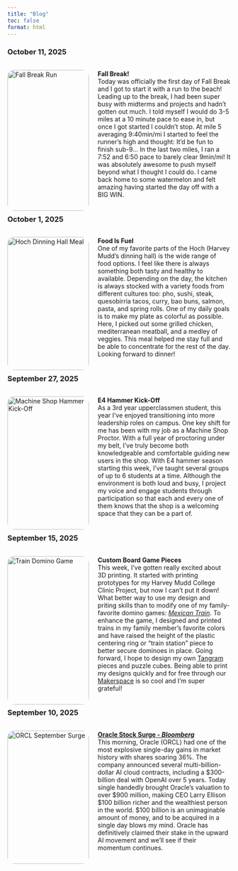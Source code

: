 ```yaml
---
title: "Blog"
toc: false
format: html
---
```


### October 11, 2025 ##

<div style="display: flex; flex-direction: row; flex-wrap: wrap; gap: 20px;">
<div style="flex: 2; width: 300px;">
<img src="images/blog/fall_break.png" alt="Fall Break Run" style="width:100%; border-radius: 15px;">
</div>

<div style="flex: 2; min-width: 300px;">
  <p class="justify-text"> 
    __Fall Break!__ <br>
      Today was officially the first day of Fall Break and I got to start it with a run to the beach! Leading up to the break, 
      I had been super busy with midterms and projects and hadn't gotten out much. I told myself I would do 3-5 miles at a 10 
      minute pace to ease in, but once I got started I couldn't stop. At mile 5 averaging 9:40min/mi I started to feel the 
      runner's high and thought: It'd be fun to finish sub-9... In the last two miles, I ran a 7:52 and 6:50 pace to barely clear
      9min/mi! It was absolutely awesome to push myself beyond what I thought I could do. I came back home to some watermelon and
      felt amazing having started the day off with a BIG WIN. 
  </p>
</div>
</div>

### October 1, 2025 ##

<div style="display: flex; flex-direction: row; flex-wrap: wrap; gap: 20px;">
<div style="flex: 2; width: 300px;">
<img src="images/blog/food.jpg" alt="Hoch Dinning Hall Meal" style="width:100%; border-radius: 15px;">
</div>

<div style="flex: 2; min-width: 300px;">
  <p class="justify-text"> 
    __Food Is Fuel__ <br>
      One of my favorite parts of the Hoch (Harvey Mudd's dinning hall) is the wide range of food options. I feel like there is always
      something both tasty and healthy to available. Depending on the day, the kitchen is always stocked with a variety foods from different
      cultures too: pho, sushi, steak, quesobirria tacos, curry, bao buns, salmon, pasta, and spring rolls. One of my daily goals is to
      make my plate as colorful as possible. Here, I picked out some grilled chicken, mediterranean meatball, and a medley of veggies. This
      meal helped me stay full and be able to concentrate for the rest of the day. Looking forward to dinner!
  </p>
</div>
</div>

### September 27, 2025 ##

<div style="display: flex; flex-direction: row; flex-wrap: wrap; gap: 20px;">
<div style="flex: 2; width: 300px;">
<img src="images/blog/machine_shop.jpg" alt="Machine Shop Hammer Kick-Off" style="width:100%; border-radius: 15px;">
</div>

<div style="flex: 2; min-width: 300px;">
  <p class="justify-text"> 
    __E4 Hammer Kick-Off__ <br>
      As a 3rd year upperclassmen student, this year I've enjoyed transitioning into more leadership roles on campus. One key shift for me
      has been with my job as a Machine Shop Proctor. With a full year of proctoring under my belt, I've truly become both knowledgeable and 
      comfortable guiding new users in the shop. With E4 hammer season starting this week, I've taught several groups of up to 6 students at a 
      time. Although the environment is both loud and busy, I project my voice and engage students through participation so that each and every 
      one of them knows that the shop is a welcoming space that they can be a part of.
  </p>
</div>
</div>

### September 15, 2025 ##

<div style="display: flex; flex-direction: row; flex-wrap: wrap; gap: 20px;">
<div style="flex: 2; width: 300px;">
<img src="images/blog/board_game.jpg" alt="Train Domino Game" style="width:100%; border-radius: 15px;">
</div>

<div style="flex: 2; min-width: 300px;">
  <p class="justify-text"> 
    __Custom Board Game Pieces__ <br>
      This week, I've gotten really excited about 3D printing. It started with printing prototypes for my Harvey Mudd College Clinic Project,
      but now I can't put it down! What better way to use my design and priting skills than to modify one of my family-favorite domino games: 
      [*Mexican Train*](https://www.jaqueslondon.co.uk/products/mexican-train-dominoes). To enhance the game, I designed and printed trains in my
      family member's favorite colors and have raised the height of the plastic centering ring or "train station" piece to better secure dominoes in place. 
      Going forward, I hope to design my own [Tangram](https://www.amazon.com/Tangram-Geometry-Silhouette-Tangrams-Challenge/dp/B005IDO63Q) 
      pieces and puzzle cubes. Being able to print my designs quickly and for free through our [Makerspace](https://www.hmc.edu/makerspace/)
      is so cool and I'm super grateful! 

  </p>
</div>
</div>

### September 10, 2025 ##

<div style="display: flex; flex-direction: row; flex-wrap: wrap; gap: 20px;">
<div style="flex: 2; width: 300px;">
<img src="images/blog/ORCL.png" alt="ORCL September Surge" style="width:100%; border-radius: 15px;">
</div>

<div style="flex: 2; min-width: 300px;">
  <p class="justify-text"> 
    [__Oracle Stock Surge - *Bloomberg*__](https://www.bloomberg.com/news/articles/2025-09-10/oracle-co-founder-larry-ellison-closes-in-on-elon-musk-as-world-s-richest-man)<br>
      This morning, Oracle (ORCL) had one of the most explosive single-day gains in market history with shares soaring 36%. The company 
      announced several multi-billion-dollar AI cloud contracts, including a $300-billion deal with OpenAI over 5 years. Today single 
      handedly brought Oracle's valuation to over $900 million, making CEO Larry Ellison $100 billion richer and the wealthiest person 
      in the world. $100 billion is an unimaginable amount of money, and to be acquired in a single day blows my mind. Oracle has 
      definitively claimed their stake in the upward AI movement and we'll see if their momentum continues. 
  </p>
</div>
</div>
